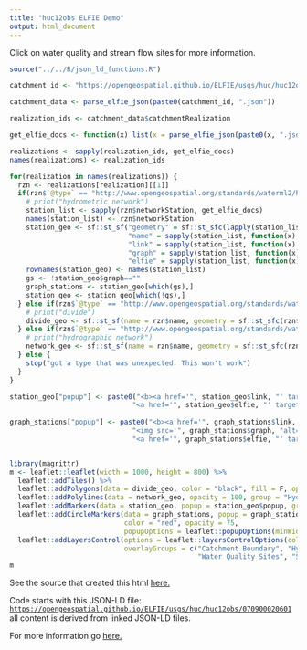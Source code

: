```yaml
---
title: "huc12obs ELFIE Demo"
output: html_document
---
```

Click on water quality and stream flow sites for more information.
```r
source("../../R/json_ld_functions.R")

catchment_id <- "https://opengeospatial.github.io/ELFIE/usgs/huc/huc12obs/070900020601"

catchment_data <- parse_elfie_json(paste0(catchment_id, ".json"))

realization_ids <- catchment_data$catchmentRealization

get_elfie_docs <- function(x) list(x = parse_elfie_json(paste0(x, ".json")))

realizations <- sapply(realization_ids, get_elfie_docs)
names(realizations) <- realization_ids

for(realization in names(realizations)) {
  rzn <- realizations[realization][[1]]
  if(rzn$`@type` == "http://www.opengeospatial.org/standards/waterml2/hy_features/HY_HydrometricNetwork") {
    # print("hydrometric network")
    station_list <- sapply(rzn$networkStation, get_elfie_docs)
    names(station_list) <- rzn$networkStation
    station_geo <- sf::st_sf("geometry" = sf::st_sfc(lapply(station_list, function(x) x$geo)),
                             "name" = sapply(station_list, function(x) x$name),
                             "link" = sapply(station_list, function(x) x$sameAs),
                             "graph" = sapply(station_list, function(x) ifelse(is.null(x$image), "", x$image)),
                             "elfie" = sapply(station_list, function(x) x$`@id`), stringsAsFactors = F)
    rownames(station_geo) <- names(station_list)
    gs <- !station_geo$graph==""
    graph_stations <- station_geo[which(gs),]
    station_geo <- station_geo[which(!gs),]
  } else if(rzn$`@type` == "http://www.opengeospatial.org/standards/waterml2/hy_features/HY_CatchmentDivide") {
    # print("divide") 
    divide_geo <- sf::st_sf(name = rzn$name, geometry = sf::st_sfc(rzn$geometry), stringsAsFactors = F)
  } else if(rzn$`@type` == "http://www.opengeospatial.org/standards/waterml2/hy_features/HY_HydrographicNetwork") {
    # print("hydrographic network")
    network_geo <- sf::st_sf(name = rzn$name, geometry = sf::st_sfc(rzn$geometr), stringsAsFactors = F)
  } else {
    stop("got a type that was unexpected. This won't work")
  }
}

station_geo["popup"] <- paste0("<b><a href='", station_geo$link, "' target='_blank'>", station_geo$name, "</a></b><br/>",
                              "<a href='", station_geo$elfie, "' target='_blank'>Source JSON-LD</a>")
                 
graph_stations["popup"] <- paste0("<b><a href='", graph_stations$link, "' target='_blank'>", graph_stations$name, "</a></b><br/>",
                              "<img src='", graph_stations$graph, "alt='hydrograph'><br/>",
                              "<a href='", graph_stations$elfie, "' target='_blank'>Source JSON-LD</a>")


library(magrittr)
m <- leaflet::leaflet(width = 1000, height = 800) %>%
  leaflet::addTiles() %>%  
  leaflet::addPolygons(data = divide_geo, color = "black", fill = F, opacity = 100, group = "Catchment Boundary") %>%
  leaflet::addPolylines(data = network_geo, opacity = 100, group = "Hydrographic Network") %>%
  leaflet::addMarkers(data = station_geo, popup = station_geo$popup, group = "Water Quality Sites") %>%
  leaflet::addCircleMarkers(data = graph_stations, popup = graph_stations$popup, 
                            color = "red", opacity = 75, 
                            popupOptions = leaflet::popupOptions(minWidth = 600), group = "Streamflow Sites") %>%
  leaflet::addLayersControl(options = leaflet::layersControlOptions(collapsed = FALSE), 
                            overlayGroups = c("Catchment Boundary", "Hydrographic Network", 
                                              "Water Quality Sites", "Streamflow Sites"))
m
```
See the source that created this html [here.](https://github.com/opengeospatial/ELFIE/blob/master/data/huc12obs/build_viz.Rmd)

Code starts with this JSON-LD file: [`https://opengeospatial.github.io/ELFIE/usgs/huc/huc12obs/070900020601`](https://opengeospatial.github.io/ELFIE/usgs/huc/huc12obs/070900020601) all content is derived from linked JSON-LD files.

For more information go [here.](https://opengeospatial.github.io/ELFIE/demo/huc12obs)